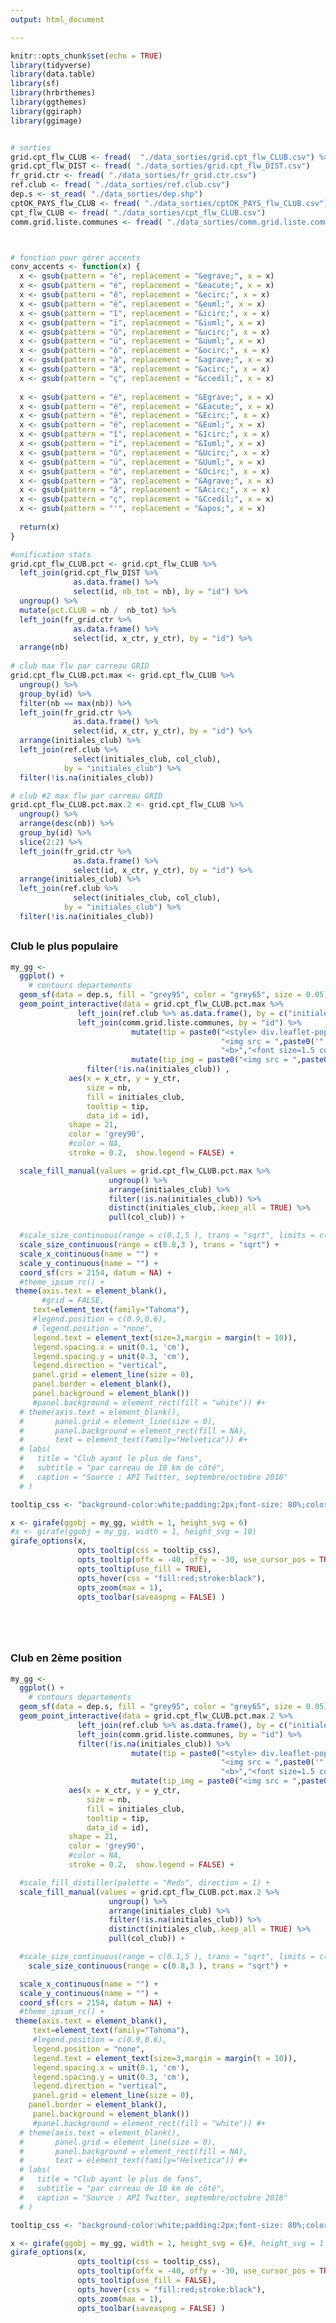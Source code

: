 ```yaml
---
output: html_document

---
```


```r
knitr::opts_chunk$set(echo = TRUE)
library(tidyverse)
library(data.table)
library(sf)
library(hrbrthemes)
library(ggthemes)
library(ggiraph)
library(ggimage)


# sorties
grid.cpt_flw_CLUB <- fread(  "./data_sorties/grid.cpt_flw_CLUB.csv") %>% filter(nb > 0)
grid.cpt_flw_DIST <- fread( "./data_sorties/grid.cpt_flw_DIST.csv")
fr_grid.ctr <- fread( "./data_sorties/fr_grid.ctr.csv")
ref.club <- fread( "./data_sorties/ref.club.csv")
dep.s <- st_read( "./data_sorties/dep.shp") 
cptOK_PAYS_flw_CLUB <- fread( "./data_sorties/cptOK_PAYS_flw_CLUB.csv")
cpt_flw_CLUB <- fread( "./data_sorties/cpt_flw_CLUB.csv")
comm.grid.liste.communes <- fread( "./data_sorties/comm.grid.liste.communes.csv") %>% select(id, NOM_COMM)



# fonction pour gérer accents
conv_accents <- function(x) {
  x <- gsub(pattern = "è", replacement = "&egrave;", x = x)
  x <- gsub(pattern = "é", replacement = "&eacute;", x = x)
  x <- gsub(pattern = "ê", replacement = "&ecirc;", x = x)
  x <- gsub(pattern = "ë", replacement = "&euml;", x = x)
  x <- gsub(pattern = "î", replacement = "&icirc;", x = x)
  x <- gsub(pattern = "ï", replacement = "&iuml;", x = x)
  x <- gsub(pattern = "û", replacement = "&ucirc;", x = x)
  x <- gsub(pattern = "ü", replacement = "&uuml;", x = x)
  x <- gsub(pattern = "ô", replacement = "&ocirc;", x = x)
  x <- gsub(pattern = "à", replacement = "&agrave;", x = x)
  x <- gsub(pattern = "â", replacement = "&acirc;", x = x)
  x <- gsub(pattern = "ç", replacement = "&ccedil;", x = x)
  
  x <- gsub(pattern = "è", replacement = "&Egrave;", x = x)
  x <- gsub(pattern = "é", replacement = "&Eacute;", x = x)
  x <- gsub(pattern = "ê", replacement = "&Ecirc;", x = x)
  x <- gsub(pattern = "ë", replacement = "&Euml;", x = x)
  x <- gsub(pattern = "î", replacement = "&Icirc;", x = x)
  x <- gsub(pattern = "ï", replacement = "&Iuml;", x = x)
  x <- gsub(pattern = "û", replacement = "&Ucirc;", x = x)
  x <- gsub(pattern = "ü", replacement = "&Uuml;", x = x)
  x <- gsub(pattern = "ô", replacement = "&Ocirc;", x = x)
  x <- gsub(pattern = "à", replacement = "&Agrave;", x = x)
  x <- gsub(pattern = "â", replacement = "&Acirc;", x = x)
  x <- gsub(pattern = "ç", replacement = "&Ccedil;", x = x)
  x <- gsub(pattern = "'", replacement = "&apos;", x = x)
  
  return(x)
}

```




```r

#unification stats  
grid.cpt_flw_CLUB.pct <- grid.cpt_flw_CLUB %>%
  left_join(grid.cpt_flw_DIST %>%
              as.data.frame() %>%
              select(id, nb_tot = nb), by = "id") %>%
  ungroup() %>%
  mutate(pct.CLUB = nb /  nb_tot) %>%
  left_join(fr_grid.ctr %>%
              as.data.frame() %>%
              select(id, x_ctr, y_ctr), by = "id") %>%
  arrange(nb)
  
# club max flw par carreau GRID
grid.cpt_flw_CLUB.pct.max <- grid.cpt_flw_CLUB %>%
  ungroup() %>%
  group_by(id) %>%
  filter(nb == max(nb)) %>%
  left_join(fr_grid.ctr %>%
              as.data.frame() %>%
              select(id, x_ctr, y_ctr), by = "id") %>%
  arrange(initiales_club) %>%
  left_join(ref.club %>%
              select(initiales_club, col_club),
            by = "initiales_club") %>%
  filter(!is.na(initiales_club))

# club #2 max flw par carreau GRID
grid.cpt_flw_CLUB.pct.max.2 <- grid.cpt_flw_CLUB %>%
  ungroup() %>%
  arrange(desc(nb)) %>%
  group_by(id) %>%
  slice(2:2) %>%
  left_join(fr_grid.ctr %>%
              as.data.frame() %>%
              select(id, x_ctr, y_ctr), by = "id") %>%
  arrange(initiales_club) %>%
  left_join(ref.club %>%
              select(initiales_club, col_club),
            by = "initiales_club") %>%
  filter(!is.na(initiales_club))


```

 
## {.tabset .tabset-fade}

### Club le plus populaire 


```r
my_gg <-
  ggplot() +
    # contours departements
  geom_sf(data = dep.s, fill = "grey95", color = "grey65", size = 0.05) +
  geom_point_interactive(data = grid.cpt_flw_CLUB.pct.max %>%
               left_join(ref.club %>% as.data.frame(), by = c("initiales_club") ) %>%
               left_join(comm.grid.liste.communes, by = "id") %>%
                           mutate(tip = paste0("<style> div.leaflet-popup-content {width:auto!important;}</style>",
                                               "<img src = ",paste0('"' ,logo_png,'"'), " height=\"30\"width=\"30\">", "<br>",
                                               "<b>","<font size=1.5 color=white>" , conv_accents(NOM_COMM),"</b>","</font>", "<br>")) %>%
                           mutate(tip_img = paste0("<img src = ",paste0('"' ,logo_png,'"'), " height=\"30\"width=\"30\">")) %>%
                 filter(!is.na(initiales_club)) ,
             aes(x = x_ctr, y = y_ctr,
                 size = nb, 
                 fill = initiales_club,
                 tooltip = tip,
                 data_id = id),
             shape = 21,
             color = 'grey90',
             #color = NA,
             stroke = 0.2,  show.legend = FALSE) +

  scale_fill_manual(values = grid.cpt_flw_CLUB.pct.max %>%
                      ungroup() %>%
                      arrange(initiales_club) %>%
                      filter(!is.na(initiales_club)) %>% 
                      distinct(initiales_club,.keep_all = TRUE) %>%
                      pull(col_club)) +

  #scale_size_continuous(range = c(0.1,5 ), trans = "sqrt", limits = c(5, 32000)) +
  scale_size_continuous(range = c(0.8,3 ), trans = "sqrt") +
  scale_x_continuous(name = "") +
  scale_y_continuous(name = "") +
  coord_sf(crs = 2154, datum = NA) +
  #theme_ipsum_rc() +
 theme(axis.text = element_blank(),
       #grid = FALSE,
     text=element_text(family="Tahoma"),
     #legend.position = c(0.9,0.6),
     # legend.position = "none",
     legend.text = element_text(size=3,margin = margin(t = 10)),
     legend.spacing.x = unit(0.1, 'cm'),
     legend.spacing.y = unit(0.3, 'cm'),
     legend.direction = "vertical",
     panel.grid = element_line(size = 0),
     panel.border = element_blank(),
     panel.background = element_blank())
     #panel.background = element_rect(fill = "white")) #+
  # theme(axis.text = element_blank(),
  #       panel.grid = element_line(size = 0),
  #       panel.background = element_rect(fill = NA),
  #       text = element_text(family="Helvetica")) #+
  # labs(
  #   title = "Club ayant le plus de fans",
  #   subtitle = "par carreau de 10 km de côté",
  #   caption = "Source : API Twitter, septembre/octobre 2018"
  # ) 

tooltip_css <- "background-color:white;padding:2px;font-size: 80%;color: white;opacity:0.2"

x <- girafe(ggobj = my_gg, width = 1, height_svg = 6)
#x <- girafe(ggobj = my_gg, width = 1, height_svg = 10)
girafe_options(x, 
               opts_tooltip(css = tooltip_css),
               opts_tooltip(offx = -40, offy = -30, use_cursor_pos = TRUE),
               opts_tooltip(use_fill = TRUE),
               opts_hover(css = "fill:red;stroke:black"),
               opts_zoom(max = 1),
               opts_toolbar(saveaspng = FALSE) )



               
```



### Club en 2ème position


```r
my_gg <-
  ggplot() +
    # contours departements
  geom_sf(data = dep.s, fill = "grey95", color = "grey65", size = 0.05) +
  geom_point_interactive(data = grid.cpt_flw_CLUB.pct.max.2 %>%
               left_join(ref.club %>% as.data.frame(), by = c("initiales_club") ) %>%
               left_join(comm.grid.liste.communes, by = "id") %>%
               filter(!is.na(initiales_club)) %>%
                           mutate(tip = paste0("<style> div.leaflet-popup-content {width:auto!important;}</style>",
                                               "<img src = ",paste0('"' ,logo_png,'"'), " height=\"30\"width=\"30\">", "<br>",
                                               "<b>","<font size=1.5 color=white>" , conv_accents(NOM_COMM),"</b>","</font>", "<br>")) %>%
                           mutate(tip_img = paste0("<img src = ",paste0('"' ,logo_png,'"'), " height=\"30\"width=\"30\">")),
             aes(x = x_ctr, y = y_ctr,
                 size = nb,
                 fill = initiales_club,
                 tooltip = tip,
                 data_id = id),
             shape = 21,
             color = 'grey90',
             #color = NA,
             stroke = 0.2,  show.legend = FALSE) +

  #scale_fill_distiller(palette = "Reds", direction = 1) +
  scale_fill_manual(values = grid.cpt_flw_CLUB.pct.max.2 %>%
                      ungroup() %>%
                      arrange(initiales_club) %>%
                      filter(!is.na(initiales_club)) %>% 
                      distinct(initiales_club,.keep_all = TRUE) %>%
                      pull(col_club)) +

  #scale_size_continuous(range = c(0.1,5 ), trans = "sqrt", limits = c(5, 32000)) +
    scale_size_continuous(range = c(0.8,3 ), trans = "sqrt") +

  scale_x_continuous(name = "") +
  scale_y_continuous(name = "") +
  coord_sf(crs = 2154, datum = NA) +
  #theme_ipsum_rc() +
 theme(axis.text = element_blank(),
     text=element_text(family="Tahoma"),
     #legend.position = c(0.9,0.6),
     legend.position = "none",
     legend.text = element_text(size=3,margin = margin(t = 10)),
     legend.spacing.x = unit(0.1, 'cm'),
     legend.spacing.y = unit(0.3, 'cm'),
     legend.direction = "vertical",
     panel.grid = element_line(size = 0),
    panel.border = element_blank(),
     panel.background = element_blank())
     #panel.background = element_rect(fill = "white")) #+
  # theme(axis.text = element_blank(),
  #       panel.grid = element_line(size = 0),
  #       panel.background = element_rect(fill = NA),
  #       text = element_text(family="Helvetica")) #+
  # labs(
  #   title = "Club ayant le plus de fans",
  #   subtitle = "par carreau de 10 km de côté",
  #   caption = "Source : API Twitter, septembre/octobre 2018"
  # ) 

tooltip_css <- "background-color:white;padding:2px;font-size: 80%;color: white;opacity:0.2"

x <- girafe(ggobj = my_gg, width = 1, height_svg = 6)#, height_svg = 1 )
girafe_options(x, 
               opts_tooltip(css = tooltip_css),
               opts_tooltip(offx = -40, offy = -30, use_cursor_pos = TRUE),
               opts_tooltip(use_fill = FALSE),
               opts_hover(css = "fill:red;stroke:black"),
               opts_zoom(max = 1),
               opts_toolbar(saveaspng = FALSE) )
               
```

##
